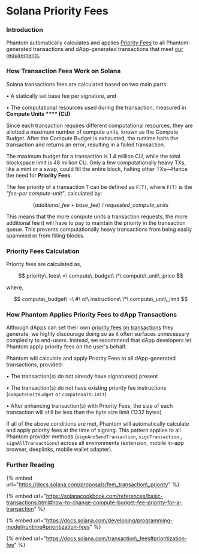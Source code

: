 # Solana Priority Fees

### Introduction

Phantom automatically calculates and applies [Priority Fees](https://docs.solana.com/proposals/fee_transaction_priority) to all Phantom-generated transactions and dApp-generated transactions that meet [our requirements](solana-priority-fees.md#how-phantom-applies-priority-fees-to-dapp-transactions).

### How Transaction Fees Work on Solana

Solana transactions fees are calculated based on two main parts:

• A statically set base fee per signature, and

• The computational resources used during the transaction, measured in **Compute Units ***\*\*\*\**** (CU)**

Since each transaction requires different computational resources, they are allotted a maximum number of compute units, known as the Compute Budget. After the Compute Budget is exhausted, the runtime halts the transaction and returns an error, resulting in a failed transaction.

The maximum budget for a transaction is 1.4 million CU, while the total blockspace limit is 48 million CU. Only a few computationally heavy TXs, like a mint or a swap, could fill the entire block, halting other TXs—Hence the need for **Priority Fees**.

The fee priority of a transaction `T` can be defined as `F(T)`, where `F(T)` is the *"fee-per compute-unit"*, calculated by:

$$
(additional\_fee + base\_fee)\  /\  requested\_compute\_units
$$

This means that the more compute units a transaction requests, the more additional fee it will have to pay to maintain the priority in the transaction queue. This prevents computationally heavy transactions from being easily spammed or from filling blocks.

### Priority Fees Calculation

Priority fees are calculated as,

$$
priority\_fees\ =\ compute\_budget\ \*\ compute\_unit\_price
$$

where,

$$
compute\_budget\ =\ #\ of\ instructions\ \*\ compute\_unit\_limit
$$

### How Phantom Applies Priority Fees to dApp Transactions

Although dApps can set their own [priority fees on transactions](https://solanacookbook.com/references/basic-transactions.html#how-to-change-compute-budget-fee-priority-for-a-transaction) they generate, we highly discourage doing so as it often surfaces unnecessary complexity to end-users. Instead, we recommend that dApp developers let Phantom apply priority fees on the user's behalf.

Phantom will calculate and apply Priority Fees to all dApp-generated transactions, provided:

• The transaction(s) do not already have signature(s) present

• The transaction(s) do not have existing priority fee instructions (`computeUnitBudget` or `computeUnitLimit`)

• After enhancing transaction(s) with Priority Fees, the size of each transaction will still be less than the byte size limit (1232 bytes)

If all of the above conditions are met, Phantom will automatically calculate and apply priority fees at the time of signing. This pattern applies to all Phantom provider methods (`signAndSendTransaction`, `signTransaction` , `signAllTransactions`) across all environments (extension, mobile in-app browser, deeplinks, mobile wallet adapter).

### Further Reading

{% embed url="https://docs.solana.com/proposals/fee\_transaction\_priority" %}

{% embed url="https://solanacookbook.com/references/basic-transactions.html#how-to-change-compute-budget-fee-priority-for-a-transaction" %}

{% embed url="https://docs.solana.com/developing/programming-model/runtime#prioritization-fees" %}

{% embed url="https://docs.solana.com/transaction\_fees#prioritization-fee" %}

